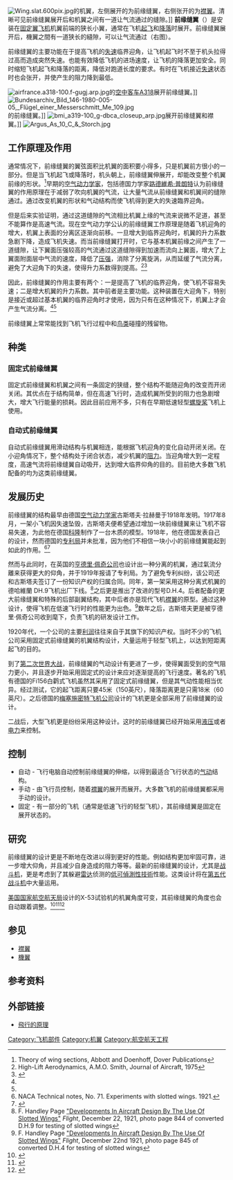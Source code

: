 [[File:Wing.slat.600pix.jpg|thumb]]的机翼，左侧展开的为前缘缝翼，右侧张开的为[[襟翼|襟翼]]。清晰可见前缘缝翼展开后和机翼之间有一道让气流通过的缝隙。]]
'''前缘缝翼'''（'''{{lang-en|Slat}}'''）是安装在[[固定翼飞机|固定翼飞机]]机翼前端的狭长小翼，通常在飞机[[起飞|起飞]]和[[降落|降落]]时展开。前缘缝翼展开后，機翼之間有一道狭长的縫隙，可以让气流通过（右图）。

前缘缝翼的主要功能在于提高飞机的[[失速|失速]]临界迎角，让飞机起飞时不至于机头拉得过高而造成突然失速。也能有效降低飞机的进场速度，让飞机的降落更加安全。同时缩短飞机起飞和降落的距离，降低对跑道长度的要求。有时在飞机接近[[失速|失速]]状态时也会张开，并使产生的阻力降到最低。

[[File:airfrance.a318-100.f-gugj.arp.jpg|thumb]]的[[空中客车A318|空中客车A318]]展开前缘缝翼。]]
[[File:Bundesarchiv_Bild_146-1980-005-05,_Flügel_einer_Messerschmitt_Me_109.jpg|thumb]]的前缘缝翼。]]
[[File:bmi_a319-100_g-dbca_closeup_arp.jpg|thumb]]展开前缘缝翼和襟翼。]]
[[File:Argus_As_10_C_&_Storch.jpg|thumb]]

==工作原理及作用==
通常情况下，前缘缝翼的翼弦面积比机翼的面积要小得多，只是机翼前方很小的一部分。但是当飞机起飞或降落时，机头朝上，前缘缝翼伸展开，却能改变整个机翼前缘的形状。<ref>Theory of wing sections, Abbott and Doenhoff, Dover Publications</ref>早期的[[空气动力学|空气动力学家]]，包括德国力学家[[路德維希·普朗特|路德維希·普朗特]]认为前缘缝翼的作用原理在于减弱了吹向机翼的气流，让大量气流从前缘缝翼和机翼间的缝隙通过。通过改变机翼的形状和气动结构而使飞机得到更大的失速臨界迎角。

但是后来实验证明，通过这道缝隙的气流相比机翼上缘的气流来说微不足道，甚至不能算作是高速气流。现在空气动力学公认的前缘缝翼工作原理是随着飞机迎角的增大，机翼上表面的分离区逐渐向前移。一旦增大到临界迎角时，机翼的升力系数急剧下降，造成飞机失速。而当前缘缝翼打开时，它与基本机翼前缘之间产生了一道缝隙，让下翼面压强较高的气流通过这道缝隙得到加速而流向上翼面，增大了上翼面附面层中气流的速度，降低了[[压强|压强]]，消除了分离旋涡，从而延缓了气流分离，避免了大迎角下的失速，使得升力系数得到提高。<ref name="#1">High-Lift Aerodynamics, A.M.O. Smith, Journal of Aircraft, 1975</ref><ref name="#2">{{Cite web |url=http://www.kepu.net.cn/gb/beyond/aviation/knowledge/kno210.html |title=中国科普博览-前缘缝翼原理 |accessdate=2013-06-10 |archive-date=2020-01-19 |archive-url=https://web.archive.org/web/20200119033546/http://www.kepu.net.cn/gb/beyond/aviation/knowledge/kno210.html |dead-url=no }}</ref>

因此，前缘缝翼的作用主要有两个：一是提高了飞机的临界迎角，使飞机不容易失速；二是增大机翼的升力系数。其中前者是主要功能。这种装置在大迎角下，特别是接近或超过基本机翼的临界迎角时才使用，因为只有在这种情况下，机翼上才会产生气流分离。<ref name="#1"/><ref name="#2"/>

前缘缝翼上常常能找到飞机飞行过程中和[[鸟类|鸟类]]碰撞的残留物。

==种类==

===固定式前缘缝翼===
固定式前缘缝翼和机翼之间有一条固定的狭缝，整个结构不能随迎角的改变而开闭关闭。其优点在于结构简单，但在高速飞行时，造成机翼所受到的阻力也急剧增大，增大飞行能量的损耗。因此目前应用不多，只有在早期低速轻型[[螺旋桨|螺旋桨]]飞机上使用。

===自动式前缘缝翼===
自动式前缘缝翼用滑动结构与机翼相连，能根据飞机迎角的变化自动开闭关闭。在小迎角情况下，整个结构处于闭合状态，减少机翼的[[阻力|阻力]]。当迎角增大到一定程度，高速气流将前缘缝翼自动吸开，达到增大临界仰角的目的。目前绝大多数飞机配备的均为这类前缘缝翼。

==发展历史==
前缘缝翼的结构最早由德国[[空气动力学|空气动力学家]]古斯塔夫·拉赫曼于1918年发明。1917年8月，一架小飞机因失速坠毁，古斯塔夫便希望通过增加一块前缘缝翼来让飞机不容易失速，为此他在德国[[科隆|科隆]]制作了一台木质的模型。1918年，他在德国发表自己的设计，然而德国的[[专利局|专利局]]并未批准，因为他们不相信一块小小的前缘缝翼能起到如此的作用。<ref>NACA Technical notes, No. 71. Experiments with slotted wings. 1921.</ref><ref>{{Cite web |url=http://naca.central.cranfield.ac.uk/reports/1921/naca-tn-71.pdf |title=存档副本 |accessdate=2013-06-10 |archive-date=2012-11-29 |archive-url=https://web.archive.org/web/20121129083659/http://naca.central.cranfield.ac.uk/reports/1921/naca-tn-71.pdf |dead-url=no }}</ref>

然而与此同时，在英国的[[亨德里·佩奇|亨德里·佩奇公司]]也设计出一种分离的机翼，通过氣流分離来获得更大的仰角，并于1919年报请了专利局。为了避免专利纠纷，该公司还和古斯塔夫签订了一份知识产权的归属合同。同年，第一架采用这种分离式机翼的德哈維蘭 DH.9飞机出厂下线。<ref>F. Handley Page [http://www.flightglobal.com/pdfarchive/view/1921/1921%20-%200844.html "Developments In Aircraft Design By The Use Of Slotted Wings"] {{Wayback|url=http://www.flightglobal.com/pdfarchive/view/1921/1921%20-%200844.html |date=20121103181345 }} ''Flight'', December 22, 1921, photo page 844 of converted D.H.9 for testing of slotted wings</ref>之后更是推出了改进的型号D.H.4。后者配备的更大前缘缝翼和特殊的后部副翼结构，其中后者亦是现代飞机[[襟翼|襟翼]]的原型。通过这种设计，使得飞机在低速飞行时的性能更为出色。<ref>F. Handley Page [http://www.flightglobal.com/pdfarchive/view/1921/1921%20-%200845.html "Developments In Aircraft Design By The Use Of Slotted Wings"] {{Wayback|url=http://www.flightglobal.com/pdfarchive/view/1921/1921%20-%200845.html |date=20121103181419 }} ''Flight'', December 22nd 1921, photo page 845 of converted D.H.4 for testing of slotted wings</ref>数年之后，古斯塔夫更是被亨德里·佩奇公司收到麾下，负责飞机的研发设计工作。

1920年代，一个公司的主要[[利润|利润]]往往来自于其旗下的知识产权。当时不少的飞机公司采用固定式前缘缝翼的机翼结构设计，大量运用于轻型飞机上，以达到短距离起飞的目的。

到了[[第二次世界大战|第二次世界大战]]，前缘缝翼的气动设计有更进了一步，使得翼面受到的空气阻力更小，并且逐步开始采用固定式的设计来应对逐渐提高的飞行速度。著名的飞机有德国的Fi156白鹳式飞机虽然其采用了固定式前缘缝翼，但是其气动性能相当优异。经过测试，它的起飞距离只要45米（150英尺），降落距离更是只需18米（60英尺）。之后德国的[[梅塞施密特|梅塞施密特飞机公司]]设计的飞机更是全部采用了前缘缝翼的设计。

二战后，大型飞机更是纷纷采用这种设计。这时的前缘缝翼已经开始采用[[液压|液压]]或者[[电力|电力]]来控制。

==控制==
* 自动 - 飞行电脑自动控制前缘缝翼的伸缩，以得到最适合飞行状态的[[气动|气动]]结构。
* 手动 - 由飞行员控制，随着[[襟翼|襟翼]]的展开而展开。大多数飞机的前缘缝翼都采用手动的设计。
* 固定 - 有一部分的飞机（通常是低速飞行的轻型飞机），其前缘缝翼是固定在展开状态的。

==研究==
前缘缝翼的设计更是不断地在改进以得到更好的性能。例如结构更加牢固可靠，进一步增大仰角，并且减少自身造成的阻力等等。最新的前缘缝翼的设计，尤其是[[战斗机|战斗机]]，更是考虑到了其躲避[[雷达|雷达]]侦测的[[低可偵測性技術|低可偵測性技術]]性能。这类设计将在[[第五代战斗机|第五代战斗机]]中大量运用。

[[美国国家航空航天局|美国国家航空航天局]]设计的X-53试验机的机翼角度可变，其前缘缝翼的角度也会自动跟着调整。<ref>{{citation |last=Scott |first=William B. |title=Morphing Wings |newspaper=Aviation Week & Space Technology |date=27 November 2006 |url=http://www.aviationweek.com/aw/ |accessdate=2013-06-10 |archive-date=2011-04-26 |archive-url=https://web.archive.org/web/20110426122028/http://www.aviationweek.com/aw/ |dead-url=no }}</ref><ref>{{cite web |url=http://www.flxsys.com/aerospace.shtml |title=FlexSys Inc.: Aerospace |accessdate=26 April 2011 |deadurl=yes |archiveurl=https://web.archive.org/web/20110616074103/http://www.flxsys.com/aerospace.shtml |archivedate=2011年6月16日 }}</ref><ref>{{cite web |url=http://www.flxsys.com/pdf/NATO_Conf_Paper-KOTA.pdf |title=Mission Adaptive Compliant Wing – Design, Fabrication and Flight Test |first=Sridhar |last=Kota |first2=Russell |last2=Osborn |first3=Gregory |last3=Ervin |first4=Dragan |last4=Maric |first5=Peter |last5=Flick |first6=Donald |last6=Paul |publisher=FlexSys Inc., Air Force Research Laboratory |location=Ann Arbor, MI; Dayton, OH, U.S.A. |accessdate=26 April 2011 |deadurl=yes |archiveurl=https://web.archive.org/web/20120322211547/http://www.flxsys.com/pdf/NATO_Conf_Paper-KOTA.pdf |archivedate=2012年3月22日 }}</ref>

==参见==
* [[襟翼|襟翼]]
* [[機翼|機翼]]

==参考资料==
{{reflist|2}}

==外部链接==
* [https://web.archive.org/web/20060203185037/http://jiatelin.jschina.com.cn/how.htm 飛行的原理]
{{飞机结构}}
{{航空器部件}}

[[Category:飞机部件|Category:飞机部件]]
[[Category:机翼|Category:机翼]]
[[Category:航空航天工程|Category:航空航天工程]]